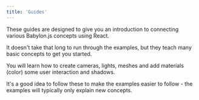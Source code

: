 ```yaml
---
title: 'Guides'
---
```


These guides are designed to give you an introduction to connecting various
Babylon.js concepts using React.

It doesn't take that long to run through the examples, but they teach many basic
concepts to get you started.

You will learn how to create cameras, lights, meshes and add materials (color)
some user interaction and shadows.

It's a good idea to follow these to make the examples easier to follow - the
examples will typically only explain new concepts.
